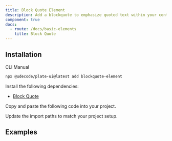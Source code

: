 ```yaml
---
title: Block Quote Element
description: Add a blockquote to emphasize quoted text within your content.
component: true
docs:
  - route: /docs/basic-elements
    title: Block Quote
---
```


<ComponentPreview name="playground-demo" id="basicnodes" />

## Installation

<Tabs defaultValue="cli">

<TabsList>
<TabsTrigger value="cli">CLI</TabsTrigger>
<TabsTrigger value="manual">Manual</TabsTrigger>
</TabsList>
<TabsContent value="cli">

```bash
npx @udecode/plate-ui@latest add blockquote-element
```

</TabsContent>

<TabsContent value="manual">

<Steps>

<Step>

Install the following dependencies:

- [Block Quote](/docs/basic-elements)

</Step>

<Step>

Copy and paste the following code into your project.

</Step>

<ComponentSource name="blockquote-element" />

<Step>

Update the import paths to match your project setup.

</Step>

</Steps>

</TabsContent>

</Tabs>

## Examples

<ComponentSource src="../../templates/plate-playground-template/src/lib/plate/plate-plugins.ts" />
